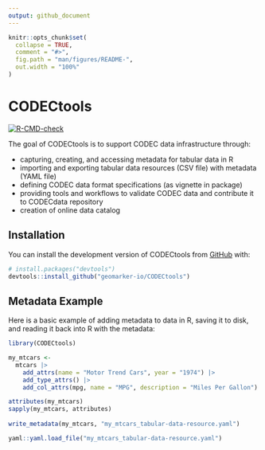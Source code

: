 ```yaml
---
output: github_document
---
```


<!-- README.md is generated from README.Rmd. Please edit that file -->

```r
knitr::opts_chunk$set(
  collapse = TRUE,
  comment = "#>",
  fig.path = "man/figures/README-",
  out.width = "100%"
)
```

# CODECtools

<!-- badges: start -->
[![R-CMD-check](https://github.com/geomarker-io/CODECtools/actions/workflows/R-CMD-check.yaml/badge.svg)](https://github.com/geomarker-io/CODECtools/actions/workflows/R-CMD-check.yaml)
<!-- badges: end -->

The goal of CODECtools is to support CODEC data infrastructure through:

- capturing, creating, and accessing metadata for tabular data in R
- importing and exporting tabular data resources (CSV file) with metadata (YAML file)
- defining CODEC data format specifications (as vignette in package)
- providing tools and workflows to validate CODEC data and contribute it to CODECdata repository
- creation of online data catalog

## Installation

You can install the development version of CODECtools from [GitHub](https://github.com/) with:

``` r
# install.packages("devtools")
devtools::install_github("geomarker-io/CODECtools")
```

## Metadata Example

Here is a basic example of adding metadata to data in R, saving it to disk, and reading it back into R with the metadata:

```r
library(CODECtools)

my_mtcars <-
  mtcars |>
    add_attrs(name = "Motor Trend Cars", year = "1974") |>
    add_type_attrs() |>
    add_col_attrs(mpg, name = "MPG", description = "Miles Per Gallon")

attributes(my_mtcars)
sapply(my_mtcars, attributes)
	
write_metadata(my_mtcars, "my_mtcars_tabular-data-resource.yaml")

yaml::yaml.load_file("my_mtcars_tabular-data-resource.yaml")

```

